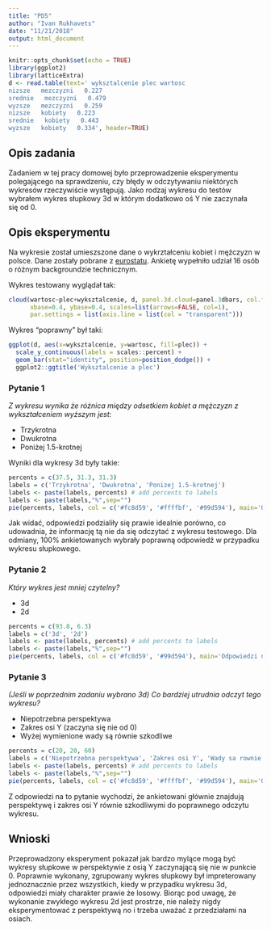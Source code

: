 ```yaml
---
title: "PD5"
author: "Ivan Rukhavets"
date: "11/21/2018"
output: html_document
---
```


```r
knitr::opts_chunk$set(echo = TRUE)
library(ggplot2)
library(latticeExtra)
d <- read.table(text=' wyksztalcenie plec wartosc
nizsze   mezczyzni   0.227
srednie   mezczyzni   0.479
wyzsze   mezczyzni   0.259
nizsze   kobiety   0.223
srednie   kobiety   0.443
wyzsze   kobiety   0.334', header=TRUE)
```


## Opis zadania

Zadaniem w tej pracy domowej było przeprowadzenie eksperymentu polegającego na sprawdzeniu, czy błędy w odczytywaniu niektórych wykresów rzeczywiście występują. Jako rodzaj wykresu do testów wybrałem wykres słupkowy 3d w którym dodatkowo oś Y nie zaczynała się od 0. 

## Opis eksperymentu

Na wykresie został umieszszone dane o wykrztałceniu kobiet i mężczyzn w polsce. Dane zostały pobrane z [eurostatu](https://stat.gov.pl/kobiety-i-mezczyzni-w-europie/bloc-2a.html?lang=pl). Ankietę wypełniło udział 16 osób o różnym backgroundzie technicznym.

Wykres testowany wyglądał tak:
```r
cloud(wartosc~plec+wyksztalcenie, d, panel.3d.cloud=panel.3dbars, col.facet='grey', 
      xbase=0.4, ybase=0.4, scales=list(arrows=FALSE, col=1), 
      par.settings = list(axis.line = list(col = "transparent")))
```

Wykres "poprawny" był taki:
```r
ggplot(d, aes(x=wyksztalcenie, y=wartosc, fill=plec)) +
  scale_y_continuous(labels = scales::percent) +
  geom_bar(stat="identity", position=position_dodge()) +
  ggplot2::ggtitle('Wyksztalcenie a plec')
```

### Pytanie 1

*Z wykresu wynika że różnica między odsetkiem kobiet a mężczyzn z wykształceniem wyższym jest:*

- Trzykrotna
- Dwukrotna
- Poniżej 1.5-krotnej

Wyniki dla wykresy 3d były takie:
```r
percents = c(37.5, 31.3, 31.3)
labels = c('Trzykrotna', 'Dwukrotna', 'Ponizej 1.5-krotnej')
labels <- paste(labels, percents) # add percents to labels 
labels <- paste(labels,"%",sep="")
pie(percents, labels, col = c('#fc8d59', '#ffffbf', '#99d594'), main='Odpowiedzi na pytanie 1')
```

Jak widać, odpowiedzi podzialiły się prawie idealnie porówno, co udowadnia, że informację tą nie da się odczytać z wykresu testowego. Dla odmiany, 100% ankietowanych wybrały poprawną odpowiedź w przypadku wykresu słupkowego.

### Pytanie 2

*Który wykres jest mniej czytelny?*

- 3d
- 2d

```r
percents = c(93.8, 6.3)
labels = c('3d', '2d')
labels <- paste(labels, percents) # add percents to labels 
labels <- paste(labels,"%",sep="")
pie(percents, labels, col = c('#fc8d59', '#99d594'), main='Odpowiedzi na pytanie 2')
```

### Pytanie 3

*(Jeśli w poprzednim zadaniu wybrano 3d) Co bardziej utrudnia odczyt tego wykresu?*

- Niepotrzebna perspektywa
- Zakres osi Y (zaczyna się nie od 0)
- Wyżej wymienione wady są równie szkodliwe

```r
percents = c(20, 20, 60)
labels = c('Niepotrzebna perspektywa', 'Zakres osi Y', 'Wady sa rownie szkodliwe')
labels <- paste(labels, percents) # add percents to labels 
labels <- paste(labels,"%",sep="")
pie(percents, labels, col = c('#fc8d59', '#ffffbf', '#99d594'), main='Odpowiedzi na pytanie 3')
```

Z odpowiedzi na to pytanie wychodzi, że ankietowani głównie znajdują perspektywę i zakres osi Y równie szkodliwymi do poprawnego odczytu wykresu.

## Wnioski

Przeprowadzony eksperyment pokazał jak bardzo mylące mogą być wykresy słupkowe w perspektywie z osią Y zaczynającą się nie w punkcie 0. Poprawnie wykonany, zgrupowany wykres słupkowy był impreterowany jednoznacznie przez wszystkich, kiedy w przypadku wykresu 3d, odpowiedzi miały charakter prawie że losowy. Biorąc pod uwagę, że wykonanie zwykłego wykresu 2d jest prostrze, nie należy nigdy eksperymentować z perspektywą no i trzeba uważać z przedziałami na osiach.
